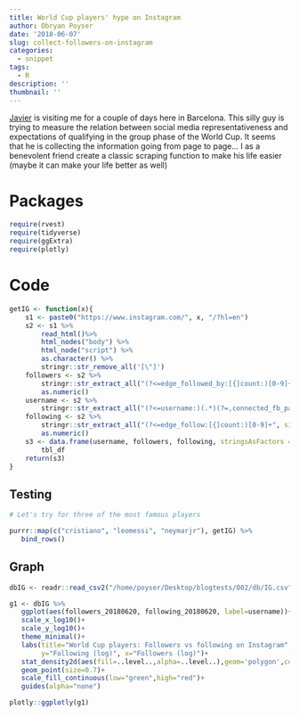 ```yaml
---
title: World Cup players' hype on Instagram
author: Obryan Poyser
date: '2018-06-07'
slug: collect-followers-on-instagram
categories:
  - snippet
tags:
  - R
description: ''
thumbnail: ''
---
```


[Javier](https://www.instagram.com/javs05/) is visiting me for a couple of days here in Barcelona. This silly guy is trying to measure the relation between social media representativeness and expectations of qualifying in the group phase of the World Cup. It seems that he is collecting the information going from page to page… I as a benevolent friend create a classic scraping function to make his life easier (maybe it can make your life better as well)

# Packages
```r
require(rvest)
require(tidyverse)
require(ggExtra)
require(plotly)
```


# Code

```r
getIG <- function(x){
    s1 <- paste0("https://www.instagram.com/", x, "/?hl=en")
    s2 <- s1 %>%
        read_html()%>%
        html_nodes("body") %>%
        html_node("script") %>%
        as.character() %>%
        stringr::str_remove_all('[\"]')
    followers <- s2 %>%
        stringr::str_extract_all("(?<=edge_followed_by:[{]count:)[0-9]+", simplify = T) %>%
        as.numeric()
    username <- s2 %>%
        stringr::str_extract_all("(?<=username:)(.*)(?=,connected_fb_page)", simplify = T)
    following <- s2 %>%
        stringr::str_extract_all("(?<=edge_follow:[{]count:)[0-9]+", simplify = T) %>%
        as.numeric()
    s3 <- data.frame(username, followers, following, stringsAsFactors = F) %>%
        tbl_df
    return(s3)
}
```

## Testing

```r
# Let's try for three of the most famous players

purrr::map(c("cristiano", "leomessi", "neymarjr"), getIG) %>%
   bind_rows()
```


## Graph

```r
dbIG <- readr::read_csv2("/home/poyser/Desktop/blogtests/002/db/IG.csv")

g1 <- dbIG %>%
   ggplot(aes(followers_20180620, following_20180620, label=username))+
   scale_x_log10()+
   scale_y_log10()+
   theme_minimal()+
   labs(title="World Cup players: Followers vs following on Instagram", 
        y="Following (log)", x="Followers (log)")+
   stat_density2d(aes(fill=..level..,alpha=..level..),geom='polygon',colour='black')+
   geom_point(size=0.7)+
   scale_fill_continuous(low="green",high="red")+
   guides(alpha="none")

plotly::ggplotly(g1)
```



